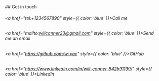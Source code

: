 <br />
<br />
<br />
<br />
<br />
## Get in touch

###### <a href="tel:+1234567890" style={{ color: 'blue' }}>Call me</a> <br />
###### <a href="mailto:willcanner23@gmail.com" style={{ color: 'blue' }}>Send me an email</a> <br />
###### <a href="https://github.com/w-vac" style={{ color: 'blue' }}>GitHub</a> <br />
###### <a href="https://www.linkedin.com/in/will-canner-842b91199/" style={{ color: 'blue' }}>LinkedIn</a>
